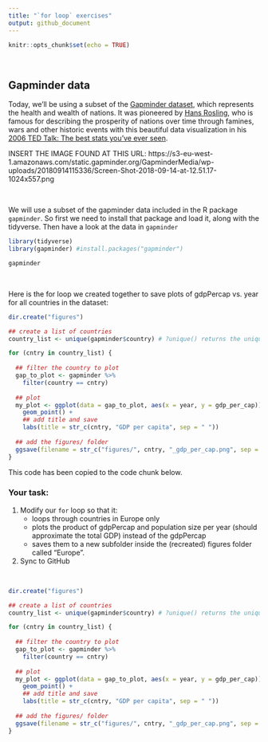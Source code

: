```yaml
---
title: "`for loop` exercises"
output: github_document
---
```


```r
knitr::opts_chunk$set(echo = TRUE)
```

<br>

## Gapminder data

Today, we'll be using a subset of the [Gapminder dataset](https://www.gapminder.org/tools/?from=world#$chart-type=bubbles), which represents the health and wealth of nations. It was pioneered by [Hans Rosling](https://www.ted.com/speakers/hans_rosling), who is famous for describing the prosperity of nations over time through famines, wars and other historic events with this beautiful data visualization in his [2006 TED Talk: The best stats you've ever seen](https://www.ted.com/talks/hans_rosling_shows_the_best_stats_you_ve_ever_seen). 
 

INSERT THE IMAGE FOUND AT THIS URL: https://s3-eu-west-1.amazonaws.com/static.gapminder.org/GapminderMedia/wp-uploads/20180914115336/Screen-Shot-2018-09-14-at-12.51.17-1024x557.png

<br>


We will use a subset of the gapminder data included in the R package `gapminder`. So first we need to install that package and load it, along with the tidyverse. Then have a look at the data in `gapminder`

```r

library(tidyverse)
library(gapminder) #install.packages("gapminder")

gapminder

```

<br>

Here is the for loop we created together to save plots of gdpPercap vs. year for all countries in the dataset:

```r

dir.create("figures") 

## create a list of countries
country_list <- unique(gapminder$country) # ?unique() returns the unique values

for (cntry in country_list) {
  
  ## filter the country to plot
  gap_to_plot <- gapminder %>%
    filter(country == cntry)
  
  ## plot
  my_plot <- ggplot(data = gap_to_plot, aes(x = year, y = gdp_per_cap)) + 
    geom_point() +
    ## add title and save
    labs(title = str_c(cntry, "GDP per capita", sep = " "))
  
  ## add the figures/ folder
  ggsave(filename = str_c("figures/", cntry, "_gdp_per_cap.png", sep = ""), plot = my_plot)
} 

```

This code has been copied to the code chunk below.

### Your task:

1. Modify our `for` loop so that it: 
    - loops through countries in Europe only
    - plots the product of gdpPercap and population size per year (should approximate the total GDP) instead of the gdpPercap
    - saves them to a new subfolder inside the (recreated) figures folder called "Europe".
1. Sync to GitHub

<br>

```r

dir.create("figures") 

## create a list of countries
country_list <- unique(gapminder$country) # ?unique() returns the unique values

for (cntry in country_list) {
  
  ## filter the country to plot
  gap_to_plot <- gapminder %>%
    filter(country == cntry)
  
  ## plot
  my_plot <- ggplot(data = gap_to_plot, aes(x = year, y = gdp_per_cap)) + 
    geom_point() +
    ## add title and save
    labs(title = str_c(cntry, "GDP per capita", sep = " "))
  
  ## add the figures/ folder
  ggsave(filename = str_c("figures/", cntry, "_gdp_per_cap.png", sep = ""), plot = my_plot)
} 


```

<br> 
